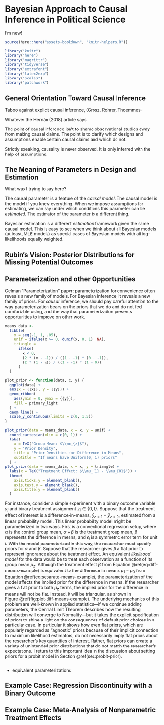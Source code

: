 # Bayesian Approach to Causal Inference in Political Science {#ch:causality}


I'm new!


```r
source(here::here("assets-bookdown", "knitr-helpers.R"))
```

```r
library("knitr")
library("here")
library("magrittr")
library("tidyverse")
library("extrafont")
library("latex2exp")
library("scales")
library("patchwork")
```


## General Orientation Toward Causal Inference

Taboo against explicit causal inference, (Grosz, Rohrer, Thoemmes)

Whatever the Hernán (2018) article says

The point of causal inference isn't to shame observational studies away from making causal claims. The point is to clarify which designs and assumptions enable certain causal claims and which do not.

Strictly speaking, causality is never observed. It is only inferred with the help of assumptions.


## The Meaning of Parameters in Design and Estimation

What was I trying to say here? 

The causal parameter is a feature of the _causal model_. The causal model is the model if you knew everything. When we impose assumptions for estimating, we can say under which conditions this parameter can be _estimated_. The estimator of the parameter is a different thing. 

Bayesian estimation is a different _estimation_ framework given the same causal model. This is easy to see when we think about all Bayesian models (at least, MLE models) as special cases of Bayesian models with all log-likelihoods equally weighted. 

## Rubin's Vision: Posterior Distributions for Missing Potential Outcomes

## Parameterization and other Opportunities

Gelman "Parameterization" paper: parameterization for convenience often reveals a new family of models. For Bayesian inference, it reveals a new family of priors. For _causal_ inference, we should pay careful attention to the way parameterization bears on the priors that we do and do not feel comfortable using, and the way that parameterization presents opportunities to improve on other work.

```r
means_data <- 
  tibble(
    x = seq(-1, 1, .05),
    unif = ifelse(x >= 0, dunif(x, 0, 1), NA),
    triangle = 
      ifelse(
        x < 0, 
        (2 * (x - -1)) / ((1 - -1) * (0 - -1)), 
        (2 * (1 - x)) / ((1 - -1) * (1 - 0))
      )
  ) 

plot_prior <- function(data, x, y) {
  ggplot(data) +
  aes(x = {{x}}, y = {{y}}) +
  geom_ribbon(
    aes(ymin = 0, ymax = {{y}}),
    fill = primary_light
  ) +
  geom_line() +
  scale_y_continuous(limits = c(0, 1.5))
}
```

```r
plot_prior(data = means_data, x = x, y = unif) +
  coord_cartesian(xlim = c(0, 1)) +
  labs(
    x = TeX("Group Mean: $\\mu_{z}$"),
    y = "Prior Density",
    title = "Prior Densities for Difference in Means",
    subtitle = "If means have Uniform(0, 1) priors"
  ) +
plot_prior(data = means_data, x = x, y = triangle) +
  labs(x = TeX("Treatment Effect: $\\mu_{1} - \\mu_{0}$")) +
  theme(
    axis.ticks.y = element_blank(),
    axis.text.y = element_blank(),
    axis.title.y = element_blank()
  ) 
```

For instance, consider a simple experiment with a binary outcome variable $y_{i}$ and binary treatment assignment $z_{i} \in \{0, 1\}$. Suppose that the treatment effect of interest is a difference-in-means, $\bar{y}_{z = 1} - \bar{y}_{z = 0}$, estimated from a linear probability model. This linear probability model might be parameterized in two ways. First is a conventional regression setup,
\begin{align}
  y_{i} &= \alpha + \beta z_{i} + \epsilon_{i}
  (\#eq:diff-means-example)
\end{align}
where $\alpha$ is the control group mean, $\alpha + \beta$ is the treatment group mean, $\beta$ represents the difference in means, and $\epsilon_{i}$ is a symmetric error term for unit $i$. With the model parameterized in this way, the researcher must specify priors for $\alpha$ and $\beta$. Suppose that the researcher gives $\beta$ a flat prior to represent ignorance about the treatment effect. An equivalent _likelihood model_ for the data would be to treat each observation as a function of its group mean $\mu_{z}$.
\begin{align}
  y_{i} &= z_{i}\mu_{1} + \left(1 - z_{i}\right)\mu_{0}  + \epsilon_{i}
  (\#eq:separate-means-example)
\end{align}
Although the treatment effect $\beta$ from Equation&nbsp;\@ref(eq:diff-means-example) is equivalent to the difference in means $\mu_{1} - \mu_{0}$ from Equation&nbsp;\@ref(eq:separate-means-example), the parameterization of the model affects the implied prior for the difference in means. If the researcher gives a flat prior to both $\mu_{\mathbf{z}}$ terms, the implied prior for the difference in means will not be flat. Instead, it will be triangular, as shown in Figure&nbsp;\@ref(fig:plot-diff-means-example). The underlying mechanics of this problem are well-known in applied statistics---if we continue adding parameters, the Central Limit Theorem describes how the resulting distribution will converge to Normality---but it takes the explicit specification of priors to shine a light on the consequences of default prior choices in a particular case. In particular it shows how even flat priors, which are popularly regarded as "agnostic" priors because of their implicit connection to maximum likelihood estimators, do not necessarily imply flat priors about the researcher's key quantities of interest. Rather, flat priors can create a variety of unintended prior distributions that do not match the researcher's expectations. I return to this important idea in the discussion about setting priors for a probit model in Section&nbsp;\@ref(sec:probit-prior).

```r
```

- equivalent parameterizations


## Example Case: Regression Discontinuity with a Binary Outcome

## Example Case: Meta-Analysis of Nonparametric Treatment Effects

